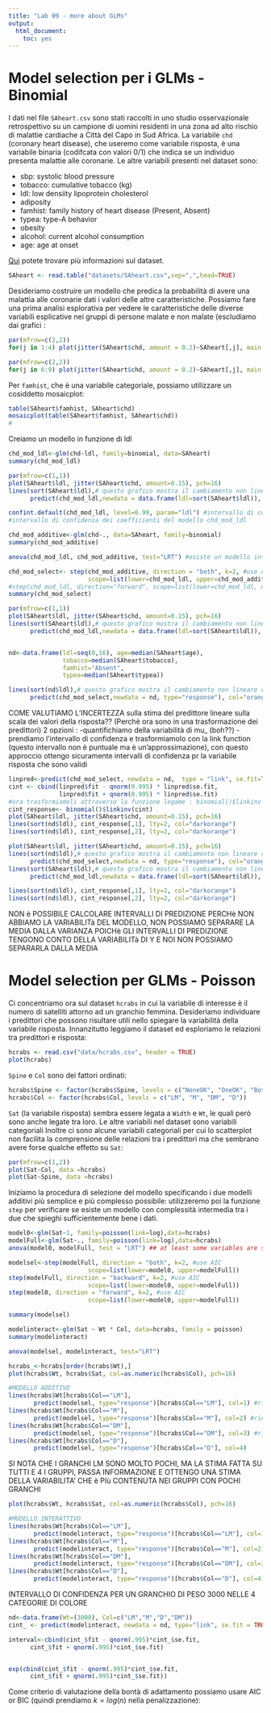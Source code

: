 ---
title: "Lab 09 - more about GLMs"
output: 
  html_document: 
    toc: yes
---


# Model selection per i GLMs - Binomial 

I dati nel file `SAheart.csv` sono stati raccolti in uno studio osservazionale retrospettivo su un campione di uomini residenti in una zona ad alto rischio di malattie cardiache a Città del Capo in Sud Africa. La variabile `chd` (coronary heart disease), che useremo come variabile risposta, è una variabile binaria (codifcata con valori 0/1) che indica se un individuo presenta malattie alle coronarie. Le altre variabili presenti nel dataset sono: 

* sbp: systolic blood pressure
* tobacco: cumulative tobacco (kg)
* ldl: low densiity lipoprotein cholesterol
* adiposity
* famhist: family history of heart disease (Present, Absent)
* typea: type-A behavior
* obesity
* alcohol: current alcohol consumption
* age: age at onset

[Qui](https://hastie.su.domains/ElemStatLearn/) potete trovare più informazioni sul dataset. 



```{r, eval=TRUE}
SAheart <- read.table("datasets/SAheart.csv",sep=",",head=TRUE)
```

Desideriamo costruire un modello che predica la probabilità di avere una malattia alle coronarie dati i valori delle altre caratteristiche. Possiamo fare una prima analisi esplorativa per vedere le caratteristiche delle diverse variabili esplicative nei gruppi di persone malate e non malate (escludiamo dai grafici :  

```{r}
par(mfrow=c(2,2))
for(j in 1:4) plot(jitter(SAheart$chd, amount = 0.2)~SAheart[,j], main = names(SAheart)[j])
```

```{r}
par(mfrow=c(2,2))
for(j in 6:9) plot(jitter(SAheart$chd, amount = 0.2)~SAheart[,j], main = names(SAheart)[j])
```


Per `famhist`, che è una variabile categoriale, possiamo utilizzare un cosiddetto mosaicplot: 



```{r}
table(SAheart$famhist, SAheart$chd)
mosaicplot(table(SAheart$famhist, SAheart$chd))
#
```
Creiamo un modello in funzione di ldl
```{r}
chd_mod_ldl<-glm(chd~ldl, family=binomial, data=SAheart)
summary(chd_mod_ldl)
```
```{r}
par(mfrow=c(1,1))
plot(SAheart$ldl, jitter(SAheart$chd, amount=0.15), pch=16)
lines(sort(SAheart$ldl),# questo grafico mostra il cambiamento non lineare dell'effeto sulla variabile risposta(attacchi di cuore) all'aumentare un'unità di ldl(colesterolo)
      predict(chd_mod_ldl,newdata = data.frame(ldl=sort(SAheart$ldl)), type="response"), col="red")
```
```{r}
confint.default(chd_mod_ldl, level=0.99, param="ldl") #intervallo di confidenza approssimato ad una normale basato sulla massima verosimiglianza
#intervallo di confidenza dei coefficienti del modello chd_mod_ldl 
```

```{r}
chd_mod_additive<-glm(chd~., data=SAheart, family=binomial)
summary(chd_mod_additive)

anova(chd_mod_ldl, chd_mod_additive, test="LRT") #esiste un modello intermedio rispetto al modello con solo colesterolo

```
```{r}
chd_mod_select<- step(chd_mod_additive, direction = "both", k=2, #use AIC
                      scope=list(lower=chd_mod_ldl, upper=chd_mod_additive))
#step(chd_mod_ldl, direction="forward", scope=list(lower=chd_mod_ldl, upper=chd_mod_additive))
summary(chd_mod_select)
```
```{r}
par(mfrow=c(1,1))
plot(SAheart$ldl, jitter(SAheart$chd, amount=0.15), pch=16)
lines(sort(SAheart$ldl),# questo grafico mostra il cambiamento non lineare dell'effeto sulla variabile risposta(attacchi di cuore) all'aumentare un'unità di ldl(colesterolo)
      predict(chd_mod_ldl,newdata = data.frame(ldl=sort(SAheart$ldl)), type="response"), col="red")


nd<-data.frame(ldl=seq(0,16), age=median(SAheart$age), 
               tobacco=median(SAheart$tobacco), 
               famhist="Absent",
               typea=median(SAheart$typea))

lines(sort(nd$ldl),# questo grafico mostra il cambiamento non lineare dell'effeto del tabacco sulla      variabile risposta(attacchi di cuore) all'aumentare un'unità di ldl(colesterolo) quando tutti gli altri predittori sono fissi(in questo caso al loro valore mediano)
      predict(chd_mod_select,newdata = nd, type="response"), col="orange")

```
COME VALUTIAMO L'INCERTEZZA sulla stima del predittore lineare sulla scala dei valori della risposta?? (Perchè ora sono in una trasformazione dei predittori)
2 opzioni :
-quantifichiamo della variabilità di mu_ (boh??)
-prendiamo l'intervallo di confidenza e trasformiamolo con la link function (questo intervallo non è puntuale ma è un'approssimazione), con questo approccio ottengo sicuramente intervalli di confidenza pr la variabile risposta che sono validi
```{r}
linpred<-predict(chd_mod_select, newdata = nd,  type = "link", se.fit=TRUE)
cint <- cbind(linpred$fit - qnorm(0.995) * linpred$se.fit,
              linpred$fit + qnorm(0.995) * linpred$se.fit)
#ora trasformiamoli attraverso la funzione legame : binomial()$linkinv (inverso funzione legame)
cint_response<- binomial()$linkinv(cint)
plot(SAheart$ldl, jitter(SAheart$chd, amount=0.15), pch=16)
lines(sort(nd$ldl), cint_response[,1], lty=2, col="darkorange")
lines(sort(nd$ldl), cint_response[,2], lty=2, col="darkorange")
```
```{r}
plot(SAheart$ldl, jitter(SAheart$chd, amount=0.15), pch=16)
lines(sort(nd$ldl),# questo grafico mostra il cambiamento non lineare dell'effeto del tabacco sulla      variabile risposta(attacchi di cuore) all'aumentare un'unità di ldl(colesterolo) quando tutti gli altri predittori sono fissi(in questo caso al loro valore mediano)
      predict(chd_mod_select,newdata = nd, type="response"), col="orange")
lines(sort(SAheart$ldl),# questo grafico mostra il cambiamento non lineare dell'effeto sulla variabile risposta(attacchi di cuore) all'aumentare un'unità di ldl(colesterolo)
      predict(chd_mod_ldl,newdata = data.frame(ldl=sort(SAheart$ldl)), type="response"), col="red")

lines(sort(nd$ldl), cint_response[,1], lty=2, col="darkorange")
lines(sort(nd$ldl), cint_response[,2], lty=2, col="darkorange")


```
NON è POSSIBILE CALCOLARE INTERVALLI DI PREDIZIONE PERCHè NON ABBIAMO LA VARIABILITà DEL MODELLO, NON POSSIAMO SEPARARE LA MEDIA DALLA VARIANZA POICHè GLI INTERVALLI DI PREDIZIONE TENGONO CONTO DELLA VARIABILITà DI Y E NOI NON POSSIAMO SEPARARLA DALLA MEDIA



# Model selection per GLMs - Poisson 

Ci concentriamo ora sul dataset `hcrabs` in cui la variabile di interesse è il numero di satelliti attorno ad un granchio femmina. Desideriamo individuare i predittori che possono risultare utili nello spiegare la variabilità della variabile risposta. Innanzitutto leggiamo il dataset ed esploriamo le relazioni tra predittori e risposta: 


```{r}
hcrabs <- read.csv("data/hcrabs.csv", header = TRUE)
plot(hcrabs)
```


`Spine` e `Col` sono dei fattori ordinati: 

```{r}
hcrabs$Spine <- factor(hcrabs$Spine, levels = c("NoneOK", "OneOK", "BothOK"))
hcrabs$Col <- factor(hcrabs$Col, levels = c("LM", "M", "DM", "D"))

```

`Sat` (la variabile risposta) sembra essere legata a `Width` e `Wt`, le quali però sono anche legate tra loro. Le altre variabili nel dataset sono variabili categoriali Inoltre ci sono alcune variabili categoriali per cui lo scatterplot non facilita la comprensione delle relazioni tra i predittori ma che sembrano avere forse qualche effetto su `Sat`: 

```{r}
par(mfrow=c(1,2))
plot(Sat~Col, data =hcrabs)
plot(Sat~Spine, data =hcrabs)
```

Iniziamo la procedura di selezione del modello specificando i due modelli additivi più semplice e più complesso possibile: utilizzeremo poi la funzione `step` per verificare se esiste un modello con complessità intermedia tra i due che spieghi sufficientemente bene i dati. 



```{r}
model0<-glm(Sat~1, family=poisson(link=log),data=hcrabs)
modelFull<-glm(Sat~., family=poisson(link=log),data=hcrabs)
anova(model0, modelFull, test = "LRT") ## at least some variables are significant
```
```{r}
modelsel<-step(modelFull, direction = "both", k=2, #use AIC
                      scope=list(lower=model0, upper=modelFull))
step(modelFull, direction = "backward", k=2, #use AIC
                      scope=list(lower=model0, upper=modelFull))
step(model0, direction = "forward", k=2, #use AIC
                      scope=list(lower=model0, upper=modelFull))

summary(modelsel) 
```

```{r}
modelinteract<-glm(Sat ~ Wt * Col, data=hcrabs, family = poisson)
summary(modelinteract)

anova(modelsel, modelinteract, test="LRT")
```
```{r}
hcrabs_<-hcrabs[order(hcrabs$Wt),]
plot(hcrabs$Wt, hcrabs$Sat, col=as.numeric(hcrabs$Col), pch=16)

#MODELLO ADDITIVO
lines(hcrabs$Wt[hcrabs$Col=="LM"], 
       predict(modelsel, type="response")[hcrabs$Col=="LM"], col=1) #rielaborati i modelli con il dataset ordinato
lines(hcrabs$Wt[hcrabs$Col=="M"], 
       predict(modelsel, type="response")[hcrabs$Col=="M"], col=2) #rielaborati i modelli con il dataset ordinato
lines(hcrabs$Wt[hcrabs$Col=="DM"], 
       predict(modelsel, type="response")[hcrabs$Col=="DM"], col=3) #rielaborati i modelli con il dataset ordinato
lines(hcrabs$Wt[hcrabs$Col=="D"], 
       predict(modelsel, type="response")[hcrabs$Col=="D"], col=4)
```
SI NOTA CHE I GRANCHI LM SONO MOLTO POCHI, MA LA STIMA FATTA SU TUTTI E 4 I GRUPPI, PASSA INFORMAZIONE E OTTENGO UNA STIMA DELLA VARIABILITA' CHE è PIù CONTENUTA NEI GRUPPI CON POCHI GRANCHI

```{r}
plot(hcrabs$Wt, hcrabs$Sat, col=as.numeric(hcrabs$Col), pch=16)

#MODELLO INTERATTIVO
lines(hcrabs$Wt[hcrabs$Col=="LM"], 
       predict(modelinteract, type="response")[hcrabs$Col=="LM"], col=1) #rielaborati i modelli con il dataset ordinato
lines(hcrabs$Wt[hcrabs$Col=="M"], 
       predict(modelinteract, type="response")[hcrabs$Col=="M"], col=2) #rielaborati i modelli con il dataset ordinato
lines(hcrabs$Wt[hcrabs$Col=="DM"], 
       predict(modelinteract, type="response")[hcrabs$Col=="DM"], col=3) #rielaborati i modelli con il dataset ordinato
lines(hcrabs$Wt[hcrabs$Col=="D"], 
       predict(modelinteract, type="response")[hcrabs$Col=="D"], col=4)
```
INTERVALLO DI CONFIDENZA PER UN GRANCHIO DI PESO 3000 NELLE 4 CATEGORIE DI COLORE
```{r}
nd<-data.frame(Wt=(3000), Col=c("LM","M","D","DM"))
cint_ <- predict(modelinteract, newdata = nd, type="link", se.fit = TRUE)

interval<-cbind(cint_$fit - qnorm(.995)*cint_$se.fit,
      cint_$fit + qnorm(.995)*cint_$se.fit)


exp(cbind(cint_$fit - qnorm(.995)*cint_$se.fit,
      cint_$fit + qnorm(.995)*cint_$se.fit))
```



Come criterio di valutazione della bontà di adattamento possiamo usare AIC or BIC (quindi prendiamo $k=log(n)$ nella penalizzazione): 
